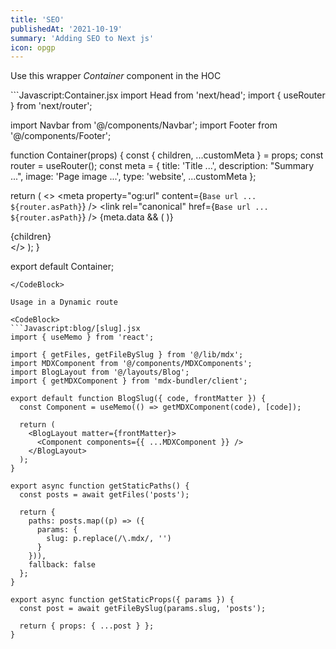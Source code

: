 ```yaml
---
title: 'SEO'
publishedAt: '2021-10-19'
summary: 'Adding SEO to Next js'
icon: opgp
---
```


Use this wrapper _Container_ component in the HOC

<CodeBlock>
```Javascript:Container.jsx
import Head from 'next/head';
import { useRouter } from 'next/router';

import Navbar from '@/components/Navbar';
import Footer from '@/components/Footer';

function Container(props) {
  const { children, ...customMeta } = props;
  const router = useRouter();
  const meta = {
    title: 'Title ...',
    description: "Summary ...",
    image: 'Page image ...',
    type: 'website',
    ...customMeta
  };

  return (
    <>
      <Head>
        <title>{meta.title}</title>
        <meta name="robots" content="follow, index" />
        <meta content={meta.description} name="description" />
        <meta
          property="og:url"
          content={`Base url ... ${router.asPath}`}
        />
        <link
          rel="canonical"
          href={`Base url ... ${router.asPath}`}
        />
        <meta property="og:type" content={meta.type} />
        <meta property="og:site_name" content="Learn NextJS" />
        <meta property="og:description" content={meta.description} />
        <meta property="og:title" content={meta.title} />
        <meta property="og:image" content={meta.image} />
        <meta name="twitter:card" content="summary_large_image" />
        <meta name="twitter:site" content="@learnnextjs" />
        <meta name="twitter:title" content={meta.title} />
        <meta name="twitter.description" content={meta.description} />
        <meta name="twitter:image" content={meta.image} />
        {meta.data && (
          <meta property="article:published_time" content={meta.date} />
        )}
      </Head>
      <Navbar />
      <main>{children}</main>
      <Footer />
    </>
  );
}

export default Container;
```
</CodeBlock>

Usage in a Dynamic route

<CodeBlock>
```Javascript:blog/[slug].jsx
import { useMemo } from 'react';

import { getFiles, getFileBySlug } from '@/lib/mdx';
import MDXComponent from '@/components/MDXComponents';
import BlogLayout from '@/layouts/Blog';
import { getMDXComponent } from 'mdx-bundler/client';

export default function BlogSlug({ code, frontMatter }) {
  const Component = useMemo(() => getMDXComponent(code), [code]);

  return (
    <BlogLayout matter={frontMatter}>
      <Component components={{ ...MDXComponent }} />
    </BlogLayout>
  );
}

export async function getStaticPaths() {
  const posts = await getFiles('posts');

  return {
    paths: posts.map((p) => ({
      params: {
        slug: p.replace(/\.mdx/, '')
      }
    })),
    fallback: false
  };
}

export async function getStaticProps({ params }) {
  const post = await getFileBySlug(params.slug, 'posts');

  return { props: { ...post } };
}

```
</CodeBlock>